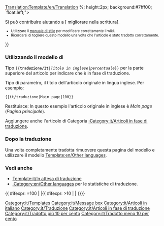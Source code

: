 [[Translation:Template/en/Translation]]
<noinclude> </noinclude>{{en/Ambox| type  = style
| image = Translation.png
| text  = <strong>Questo articolo è tradotto dall'originale inglese: <includeonly>[{{SERVER}}{{localurl:{{NAMESPACE}}:{{{1}}}|action=view}} {{{1}}}]</includeonly><noinclude>{{{1}}}</noinclude>.</strong>
<div style="font-size: 90%">
<div style="margin:auto; text-align:Left;">Percentuale: {{{2|0}}}%
<div style="width:200px; text-align:Left; border:1px solid #aaa; padding:1px; overflow:hidden;"><span style="width:{{#expr: ({{{2|0}}}/100) * 100}}%; height:2px; background:#7fff00; float:left;">&nbsp;</span><span style="width:{{#expr: 100 - ({{{2|0}}}/100) * 100}}%; height:2px; background:#ff7f50; float:left;">&nbsp;</span></div>
</div>
Si può contribuire aiutando a [{{SERVER}}{{localurl:{{NAMESPACE}}:{{PAGENAME}}|action=edit}} migliorare nella scrittura].
</div><div style="font-size: 80%">
* Utilizzare il [[en/Main/Manual of Style|manuale di stile]] per modificare correttamente il wiki.
* Ricordarsi di togliere questo modello una volta che l'articolo è stato tradotto correttamente.</div>
}}<noinclude>

=== Utilizzando il modello di ===
Tipo <code><nowiki>{{</nowiki>'''traduzione/It'''|''Titolo in inglese''|''percentuale''<nowiki>}}</nowiki></code> per la parte superiore del articolo per indicare che è in fase di traduzione.
<p>Tipo di parametro, il titolo dell'articolo originale in lingua inglese. Per esempio:</p>
<pre>{{it/traduzione|Main page|100}}</pre>
Restituisce:
{{it/traduzione|Main page|100}}
In questo esempio l'articolo originale in inglese è ''Main page'' (''Pagina principale'').
<p>Aggiungere anche l'articolo di Categoria [[:Category:it/Articoli in fase di traduzione]].</p>

=== Dopo la traduzione===
Una volta completamente tradotta rimuovere questa pagina del modello e utilizzare il modello [[Template:en/Other languages]].

===Vedi anche===
*[[Template:it/In attesa di traduzione]]
*[[:Category:en/Other languages]] per le statistiche di traduzione.

[[Category:it/Templates]][[Category:it/Message box]][[Category:it/Articoli in italiano]][[Category:it/Traduzione]]
</noinclude><includeonly>{{ #ifexpr: {{{2|0}}}=100 | |[[Category:it/Articoli in fase di traduzione]]{{ #ifexpr: {{{2|0}}}>10 | [[Category:it/Tradotto più 10 per cento]] | [[Category:it/Tradotto meno 10 per cento]]}}}}</includeonly>